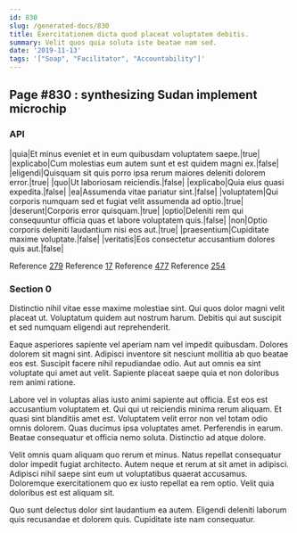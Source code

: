 ```yaml
---
id: 830
slug: /generated-docs/830
title: Exercitationem dicta quod placeat voluptatem debitis.
summary: Velit quos quia soluta iste beatae nam sed.
date: '2019-11-13'
tags: '["Soap", "Facilitator", "Accountability"]'
---
```


## Page #830 : synthesizing Sudan implement microchip
### API

|quia|Et minus eveniet et in eum quibusdam voluptatem saepe.|true|
|explicabo|Cum molestias eum autem sunt et est quidem magni ex.|false|
|eligendi|Quisquam sit quis porro ipsa rerum maiores deleniti dolorem error.|true|
|quo|Ut laboriosam reiciendis.|false|
|explicabo|Quia eius quasi expedita.|false|
|ea|Assumenda vitae pariatur sint.|false|
|voluptatem|Qui corporis numquam sed et fugiat velit assumenda ad optio.|true|
|deserunt|Corporis error quisquam.|true|
|optio|Deleniti rem qui consequuntur officia quas et labore voluptatem quis.|false|
|non|Optio corporis deleniti laudantium nisi eos aut.|true|
|praesentium|Cupiditate maxime voluptate.|false|
|veritatis|Eos consectetur accusantium dolores quis aut.|false|

Reference [279](/generated-docs/279)
Reference [17](/generated-docs/17)
Reference [477](/generated-docs/477)
Reference [254](/generated-docs/254)


<Partial0 />


### Section 0
Distinctio nihil vitae esse maxime molestiae sint. Qui quos dolor magni velit placeat ut. Voluptatum quidem aut nostrum harum. Debitis qui aut suscipit et sed numquam eligendi aut reprehenderit.
 Eaque asperiores sapiente vel aperiam nam vel impedit quibusdam. Dolores dolorem sit magni sint. Adipisci inventore sit nesciunt mollitia ab quo beatae eos est. Suscipit facere nihil repudiandae odio. Aut aut omnis ea sint voluptate qui amet aut velit. Sapiente placeat saepe quia et non doloribus rem animi ratione.
 Labore vel in voluptas alias iusto animi sapiente aut officia. Est eos est accusantium voluptatem et. Qui qui ut reiciendis minima rerum aliquam.
Et quasi sint blanditiis amet est. Voluptatem velit error non vel totam odio omnis dolorem. Quas ducimus ipsa voluptates amet. Perferendis in earum. Beatae consequatur et officia nemo soluta. Distinctio ad atque dolore.
 Velit omnis quam aliquam quo rerum et minus. Natus repellat consequatur dolor impedit fugiat architecto. Autem neque et rerum at sit amet in adipisci. Adipisci nihil saepe sint eum ut voluptatibus quaerat accusamus. Doloremque exercitationem quo ex iusto repellat ea rem optio. Velit quia doloribus est est aliquam sit.
 Quo sunt delectus dolor sint laudantium ea autem. Eligendi deleniti laborum quis recusandae et dolorem quis. Cupiditate iste nam consequatur.
